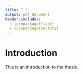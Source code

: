 ```yaml
---
title: " "
output: pdf_document
header-includes:
  - \usepackage{float}
  - \usepackage{sectsty}
---
```


# Introduction

This is an introduction to the thesis.

\citep{m_s_determinants_2019}
